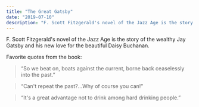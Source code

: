 ```yaml
---
title: "The Great Gatsby"
date: "2019-07-10"
description: "F. Scott Fitzgerald's novel of the Jazz Age is the story of the wealthy Jay Gatsby and his new love for the beautiful Daisy Buchanan."
---
```


F. Scott Fitzgerald's novel of the Jazz Age is the story of the wealthy Jay Gatsby and his new love for the beautiful Daisy Buchanan.

Favorite quotes from the book:

> “So we beat on, boats against the current, borne back ceaselessly into the past.”

> “Can't repeat the past?…Why of course you can!”

> “It's a great advantage not to drink among hard drinking people.”
